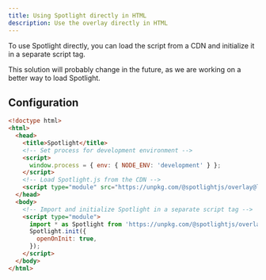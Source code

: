 ```yaml
---
title: Using Spotlight directly in HTML
description: Use the overlay directly in HTML
---
```


To use Spotlight directly, you can load the script from a CDN and initialize it in a separate script tag.

This solution will probably change in the future, as we are working on a better way to load Spotlight.

## Configuration

```html {7, 10, 14-19}
<!doctype html>
<html>
  <head>
    <title>Spotlight</title>
    <!-- Set process for development environment -->
    <script>
      window.process = { env: { NODE_ENV: 'development' } };
    </script>
    <!-- Load Spotlight.js from the CDN -->
    <script type="module" src="https://unpkg.com/@spotlightjs/overlay@latest/dist/sentry-spotlight.js"></script>
  </head>
  <body>
    <!-- Import and initialize Spotlight in a separate script tag -->
    <script type="module">
      import * as Spotlight from 'https://unpkg.com/@spotlightjs/overlay@latest/dist/sentry-spotlight.js';
      Spotlight.init({
        openOnInit: true,
      });
    </script>
  </body>
</html>
```
